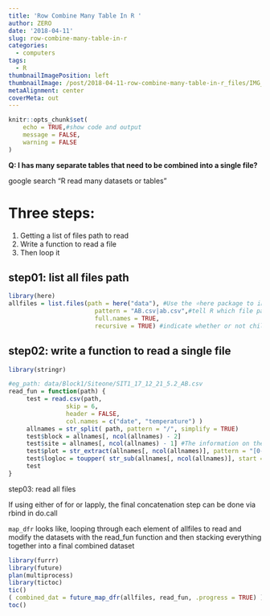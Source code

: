 ```yaml
---
title: 'Row Combine Many Table In R '
author: ZERO
date: '2018-04-11'
slug: row-combine-many-table-in-r
categories:
  - computers
tags:
  - R
thumbnailImagePosition: left
thumbnailImage: /post/2018-04-11-row-combine-many-table-in-r_files/IMG_7012.PNG
metaAlignment: center
coverMeta: out
---
```

```r
knitr::opts_chunk$set(
	echo = TRUE,#show code and output
	message = FALSE,
	warning = FALSE
)
```

**Q: I has many separate tables that need to be combined into a single file?**

google search "R read many datasets or tables"

# **Three steps**:
  1. Getting a list of files path to read
  2. Write a function to read a file 
  3. Then loop it
<br>

## step01: list all files path
```r
library(here) 
allfiles = list.files(path = here("data"), #Use the ⭐here package to indicate the directory the files are in relative to the root directory
                        pattern = "AB.csv|ab.csv",#tell R which file paths should be listed
                        full.names = TRUE,
                        recursive = TRUE) #indicate whether or not child folders in the parent directory should be searched for files to list or not
```


## step02: write a function to read a single file
```r
library(stringr)

#eg_path: data/Block1/Siteone/SIT1_17_12_21_5.2_AB.csv
read_fun = function(path) {
     test = read.csv(path, 
                skip = 6,
                header = FALSE,
                col.names = c("date", "temperature") )
     allnames = str_split( path, pattern = "/", simplify = TRUE)
     test$block = allnames[, ncol(allnames) - 2] 
     test$site = allnames[, ncol(allnames) - 1] #The information on the physical units of the study, “Blocks” and “Sites”
     test$plot = str_extract(allnames[, ncol(allnames)], pattern = "[0-9](?=\\.)")
     test$logloc = toupper( str_sub(allnames[, ncol(allnames)], start = -6, end = -5) )
     test
}
```

step03: read all files

If using either of for or lapply, the final concatenation step can be done via rbind in do.call

`map_dfr` looks like, looping through each element of allfiles to read and modify the datasets with the read_fun function and then stacking everything together into a final combined dataset
```r
library(furrr)
library(future)
plan(multiprocess)
library(tictoc)
tic()
( combined_dat = future_map_dfr(allfiles, read_fun, .progress = TRUE) )
toc() 
```

